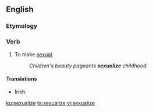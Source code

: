 ==English==

===Etymology===
{{suffix|sexual|ize|lang=en}}

===Verb===
{{en-verb|sexualiz}}

# To make [[sexual]].
#: ''Children's beauty pageants '''sexualize''' childhood.''

====Translations====
{{trans-top|to make sexual}}
* Irish: {{t|ga|gnéasaigh}}
{{trans-mid}}
{{trans-bottom}}

[[ku:sexualize]]
[[ta:sexualize]]
[[vi:sexualize]]